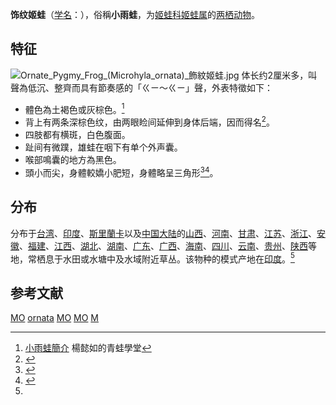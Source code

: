 {{Speciesbox
| status = LC
| status_system = iucn3.1
| status_ref = {{r|iucn}}
| image = MicrohylaOrnata1.jpg
| image_caption = 饰纹姬蛙與人的手的大小，顯示此種體型小的特徵。
| genus = Microhyla
| species = ornata
| authority = (Dumeril et Bibron, 1841)<ref name='id5068'>{{cite web| url =http://www.bioinfo.cn/db05/BjdwSpecies.php?action=view&id=5068| title =饰纹姬蛙| work =《中国动物物种编目数据库》| publisher =中国科学院微生物研究所| author =中国科学院动物研究所| accessdate =2009-04-11| deadurl =yes| archiveurl =https://web.archive.org/web/20160305062310/http://www.bioinfo.cn/db05/BjdwSpecies.php?action=view&id=5068| archivedate =2016-03-05}}</ref>
| synonyms = 
* ''Engystoma carnaticum''<br><small> Jerdon, 1853<br/></small>
* ''Engystoma malabaricum''<br><small> Jerdon, 1853<br/></small>
}}

'''饰纹姬蛙'''（[[学名|学名]]：{{lang|la|''Microhyla ornata''}}），俗稱'''小雨蛙'''，为[[姬蛙科|姬蛙科]][[姬蛙属|姬蛙属]]的[[两栖动物|两栖动物]]。

==特征==
[[File:Ornate_Pygmy_Frog_(Microhyla_ornata)_飾紋姬蛙.jpg|left]]
体长约2厘米多，叫聲為低沉、整齊而具有節奏感的「ㄍㄧ～ㄍㄧ」聲，外表特徵如下：
* 體色為土褐色或灰棕色。<ref>[http://www.froghome.idv.tw/html/class_1/microhyla_ornata.html 小雨蛙簡介] {{webarchive|url=https://web.archive.org/web/20120430015350/http://www.froghome.idv.tw/html/class_1/microhyla_ornata.html |date=2012-04-30 }}楊懿如的青蛙學堂</ref>
* 背上有两条深棕色纹，由两眼睑间延伸到身体后端，因而得名<ref>{{cite book | author = 楊懿如 | title = 賞蛙呱呱叫 | publisher = 聯經出版公司 | year = 2003  | url = | isbn = 957-08-2663-0 }}</ref>。
* 四肢都有横斑，白色腹面。
* 趾间有微蹼，雄蛙在咽下有单个外声囊。
* 喉部鳴囊的地方為黑色。
* 頭小而尖，身體較嬌小肥短，身體略呈三角形<ref>{{cite book | author = 吳立萍 | title = 和青蛙做朋友 | publisher = 人人出版股份有限公司 | year = 2008  | url = | isbn = 978-986-7112-59-0 }}</ref><ref>{{cite journal |last1=Kam |first1=Yeong-Choy |last2=Chen |first2=Yi-Huey |last3=Chen |first3=Te-Chih |last4=Tsai |first4=I-Ru |title=Maternal Brood Care of an Arboreal Breeder, Chirixalus Eiffingeri (Anura: Rhacophoridae) from Taiwan |journal=Behaviour |date=2000 |volume=137 |issue=1 |pages=137–151 |url=https://www.jstor.org/stable/4535693 |issn=0005-7959 |access-date=2021-09-11 |archive-date=2021-09-11 |archive-url=https://web.archive.org/web/20210911020055/https://www.jstor.org/stable/4535693 |dead-url=no }}</ref>。

==分布==
分布于[[台湾|台湾]]、[[印度|印度]]、[[斯里蘭卡|斯里蘭卡]]以及[[中国大陆|中国大陆]]的[[山西|山西]]、[[河南|河南]]、[[甘肃|甘肃]]、[[江苏|江苏]]、[[浙江|浙江]]、[[安徽|安徽]]、[[福建|福建]]、[[江西|江西]]、[[湖北|湖北]]、[[湖南|湖南]]、[[广东|广东]]、[[广西|广西]]、[[海南|海南]]、[[四川|四川]]、[[云南|云南]]、[[贵州|贵州]]、[[陕西|陕西]]等地，常栖息于水田或水塘中及水域附近草丛。该物种的模式产地在[[印度|印度]]。<ref name='id5068'/>

== 参考文献 ==
{{reflist|refs=
<ref name=iucn>Dutta, S., Kumar Shrestha, T., Manamendra-Arachchi, K., Khan, M.S. & Roy, D. 2008. ''Microhyla ornata''. ''The IUCN Red List of Threatened Species'' 2008: e.T57886A11686884. https://dx.doi.org/10.2305/IUCN.UK.2008.RLTS.T57886A11686884.en. Downloaded on 29 March 2020.</ref>
}}

{{Wikispecies|Microhyla ornata}}
{{Taxonbar}}

[[Category:IUCN红色名录无危物种|MO]]
[[Category:姬蛙属|ornata]]
[[Category:中國兩棲動物|MO]]
[[Category:台灣兩棲動物|MO]]
[[Category:台灣保育類|M]]